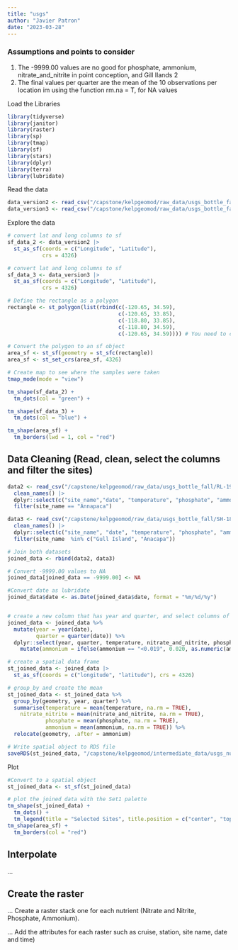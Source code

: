 ```yaml
---
title: "usgs"
author: "Javier Patron"
date: "2023-03-28"
---
```


### **Assumptions and points to consider**

1.  The -9999.00 values are no good for phosphate, ammonium, nitrate_and_nitrite in point conception, and Gill Ilands 2
2.  The final values per quarter are the mean of the 10 observations per location
im using the function rm.na = T, for NA values 


Load the Libraries

```r
library(tidyverse)
library(janitor)
library(raster)
library(sp)
library(tmap)
library(sf)
library(stars)
library(dplyr)
library(terra)
library(lubridate)

```

Read the data

```r
data_version2 <- read_csv("/capstone/kelpgeomod/raw_data/usgs_bottle_fall/RL-19-05_BTL_CTD_data v2.0.csv") 
data_version3 <- read_csv("/capstone/kelpgeomod/raw_data/usgs_bottle_fall/SH-18-12_BTL_CTD_data_v3.0.csv")

```

Explore the data
```r
# convert lat and long columns to sf
sf_data_2 <- data_version2 |> 
  st_as_sf(coords = c("Longitude", "Latitude"),
           crs = 4326)

# convert lat and long columns to sf
sf_data_3 <- data_version3 |> 
  st_as_sf(coords = c("Longitude", "Latitude"),
           crs = 4326)

```

```r
# Define the rectangle as a polygon
rectangle <- st_polygon(list(rbind(c(-120.65, 34.59), 
                                   c(-120.65, 33.85), 
                                   c(-118.80, 33.85), 
                                   c(-118.80, 34.59), 
                                   c(-120.65, 34.59)))) # You need to close the polygon with rewriting the last point

# Convert the polygon to an sf object
area_sf <- st_sf(geometry = st_sfc(rectangle))
area_sf <- st_set_crs(area_sf, 4326)

```

```r
# Create map to see where the samples were taken
tmap_mode(mode = "view")

tm_shape(sf_data_2) +
  tm_dots(col = "green") +

tm_shape(sf_data_3) +
  tm_dots(col = "blue") +

tm_shape(area_sf) +
  tm_borders(lwd = 1, col = "red") 
```

## Data Cleaning (Read, clean, select the columns and filter the sites)

```r
data2 <- read_csv("/capstone/kelpgeomod/raw_data/usgs_bottle_fall/RL-19-05_BTL_CTD_data v2.0.csv") |> 
  clean_names() |> 
  dplyr::select(c("site_name","date", "temperature", "phosphate", "ammonium", "nitrate_and_nitrite", "latitude", "longitude")) |> 
  filter(site_name == "Annapaca")

data3 <- read_csv("/capstone/kelpgeomod/raw_data/usgs_bottle_fall/SH-18-12_BTL_CTD_data_v3.0.csv") |> 
  clean_names() |> 
  dplyr::select(c("site_name", "date", "temperature", "phosphate", "ammonium", "nitrate_and_nitrite", "latitude", "longitude")) |> 
  filter(site_name  %in% c("Gull Island", "Anacapa"))

# Join both datasets
joined_data <- rbind(data2, data3)

# Convert -9999.00 values to NA
joined_data[joined_data == -9999.00] <- NA

#Convert date as lubridate
joined_data$date <- as.Date(joined_data$date, format = "%m/%d/%y")


# create a new column that has year and quarter, and select columns of interest
joined_data <- joined_data %>% 
  mutate(year = year(date),
         quarter = quarter(date)) %>% 
  dplyr::select(year, quarter, temperature, nitrate_and_nitrite, phosphate, ammonium, latitude, longitude) %>% 
    mutate(ammonium = ifelse(ammonium == "<0.019", 0.020, as.numeric(ammonium)))

# create a spatial data frame
st_joined_data <- joined_data |> 
  st_as_sf(coords = c("longitude", "latitude"), crs = 4326)

# group_by and create the mean
st_joined_data <- st_joined_data %>%
  group_by(geometry, year, quarter) %>%
  summarise(temperature = mean(temperature, na.rm = TRUE),
    nitrate_nitrite = mean(nitrate_and_nitrite, na.rm = TRUE),
            phosphate = mean(phosphate, na.rm = TRUE),
            ammonium = mean(ammonium, na.rm = TRUE)) %>% 
  relocate(geometry, .after = ammonium)

```


```r
# Write spatial object to RDS file
saveRDS(st_joined_data, "/capstone/kelpgeomod/intermediate_data/usgs_nutrients/usgs_sp_data.rds")
```

Plot

```r

#Convert to a spatial object
st_joined_data <- st_sf(st_joined_data)

# plot the joined data with the Set1 palette
tm_shape(st_joined_data) +
  tm_dots() +
  tm_legend(title = "Selected Sites", title.position = c("center", "top"), frame = FALSE) +
tm_shape(area_sf) + 
  tm_borders(col = "red")

```

## Interpolate

...

## Create the raster

... Create a raster stack one for each nutrient (Nitrate and Nitrite, Phosphate, Ammonium).

... Add the attributes for each raster such as cruise, station, site name, date and time)
